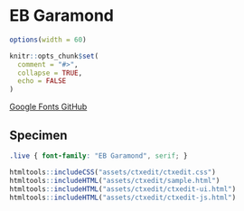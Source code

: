 # EB Garamond

```r
options(width = 60)

knitr::opts_chunk$set(
  comment = "#>",
  collapse = TRUE,
  echo = FALSE
)
```

<a href="https://fonts.google.com/specimen/EB+Garamond" class="btn btn-outline-secondary" role="button" target="_blank">
<i class="bi bi-box-arrow-up-right"></i>
Google Fonts
</a>
<a href="https://github.com/georgd/EB-Garamond" class="btn btn-outline-secondary" role="button" target="_blank">
<i class="bi bi-box-arrow-up-right"></i>
GitHub
</a>

## Specimen

<link rel="preconnect" href="https://fonts.googleapis.com">
<link rel="preconnect" href="https://fonts.gstatic.com" crossorigin>
<link href="https://fonts.googleapis.com/css2?family=EB+Garamond:ital,wght@0,400;0,700;1,400&display=swap" rel="stylesheet">

```css
.live { font-family: "EB Garamond", serif; }
```

```r
htmltools::includeCSS("assets/ctxedit/ctxedit.css")
htmltools::includeHTML("assets/ctxedit/sample.html")
htmltools::includeHTML("assets/ctxedit/ctxedit-ui.html")
htmltools::includeHTML("assets/ctxedit/ctxedit-js.html")
```
